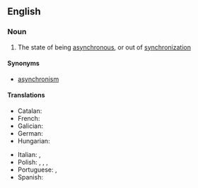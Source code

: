 ==English==

===Noun===
{{wikipedia}}
{{en-noun|~}}

# The state of being [[asynchronous]], or out of [[synchronization]]

====Synonyms====
* [[asynchronism]]

====Translations====
{{trans-top|asynchrony}}
* Catalan: {{t|ca|asincronisme}}
* French: {{t+|fr|asynchronisme|m}}
* Galician: {{t+|gl|asincronismo|m}}
* German: {{t|de|Asynchronie}}
* Hungarian: {{t|hu|aszinkronitás}}
{{trans-mid}}
* Italian: {{t|it|asincronia|f}}, {{t|it|asincronismo|m}}
* Polish: {{t|pl|asynchroniczność|f}}, {{t|pl|asynchron|m}} {{qualifier|in movies}}, {{t|pl|asynchronizm|m}}, {{t|pl|asynchronia|f}} {{qualifier|phonology}}
* Portuguese: {{t+|pt|assincronia|f}}, {{t|pt|assincronismo|m}}
* Spanish: {{t|es|asincronismo}}
{{trans-bottom}}